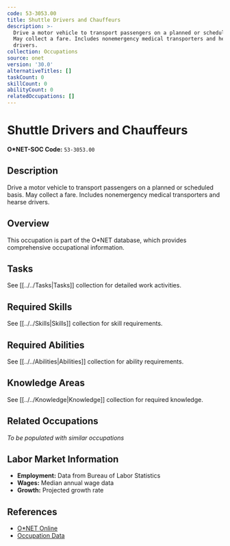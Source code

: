 ```yaml
---
code: 53-3053.00
title: Shuttle Drivers and Chauffeurs
description: >-
  Drive a motor vehicle to transport passengers on a planned or scheduled basis.
  May collect a fare. Includes nonemergency medical transporters and hearse
  drivers.
collection: Occupations
source: onet
version: '30.0'
alternativeTitles: []
taskCount: 0
skillCount: 0
abilityCount: 0
relatedOccupations: []
---
```

# Shuttle Drivers and Chauffeurs

**O*NET-SOC Code:** `53-3053.00`

## Description

Drive a motor vehicle to transport passengers on a planned or scheduled basis. May collect a fare. Includes nonemergency medical transporters and hearse drivers.

## Overview

This occupation is part of the O*NET database, which provides comprehensive occupational information.

## Tasks

See [[../../Tasks|Tasks]] collection for detailed work activities.

## Required Skills

See [[../../Skills|Skills]] collection for skill requirements.

## Required Abilities

See [[../../Abilities|Abilities]] collection for ability requirements.

## Knowledge Areas

See [[../../Knowledge|Knowledge]] collection for required knowledge.

## Related Occupations

*To be populated with similar occupations*

## Labor Market Information

- **Employment:** Data from Bureau of Labor Statistics
- **Wages:** Median annual wage data
- **Growth:** Projected growth rate

## References

- [O*NET Online](https://www.onetonline.org/link/summary/53-3053.00)
- [Occupation Data](https://www.onetcenter.org/)
